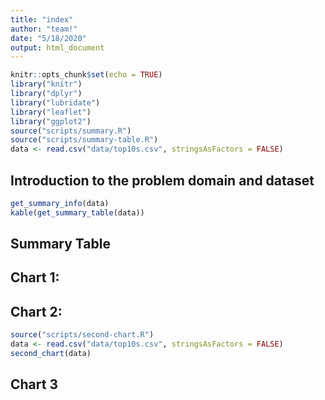 ```yaml
---
title: "index"
author: "team!"
date: "5/18/2020"
output: html_document
---
```


```r
knitr::opts_chunk$set(echo = TRUE)
library("knitr")
library("dplyr")
library("lubridate")
library("leaflet")
library("ggplot2")
source("scripts/summary.R")
source("scripts/summary-table.R")
data <- read.csv("data/top10s.csv", stringsAsFactors = FALSE)
```


## Introduction to the problem domain and dataset
```r
get_summary_info(data)
kable(get_summary_table(data))
```


## Summary Table 



## Chart 1: 


## Chart 2: 
```r
source("scripts/second-chart.R")
data <- read.csv("data/top10s.csv", stringsAsFactors = FALSE)
second_chart(data)
```

## Chart 3